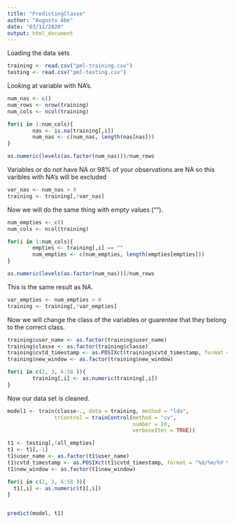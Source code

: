 ```yaml
---
title: "PredictingClasse"
author: "Augusto Abe"
date: "03/11/2020"
output: html_document
---
```


Loading the data sets
```r
training <- read.csv("pml-training.csv")
testing <- read.csv("pml-testing.csv")
```

Looking at variable with NA's.
```r
num_nas <- c()
num_rows <- nrow(training)
num_cols <- ncol(training)

for(i in 1:num_cols){
        nas <- is.na(training[,i])
        num_nas <- c(num_nas, length(nas[nas]))
}

as.numeric(levels(as.factor(num_nas)))/num_rows
```
Variables or do not have NA or 98% of your observations are NA so this varibles with NA's will be excluded
```r
var_nas <- num_nas > 0
training <- training[,!var_nas]
```

Now we will do the same thing with empty values ("").
```r
num_empties <- c()
num_cols <- ncol(training)

for(i in 1:num_cols){
        empties <- training[,i] == ""
        num_empties <- c(num_empties, length(empties[empties]))
}

as.numeric(levels(as.factor(num_nas)))/num_rows
```
This is the same result as NA.
```r
var_empties <- num_empties > 0
training <- training[,!var_empties]
```


Now we will change the class of the variables or guarentee that they belong to the correct class.
```r
training$user_name <- as.factor(training$user_name)
training$classe <- as.factor(training$classe)
training$cvtd_timestamp <- as.POSIXct(training$cvtd_timestamp, format = "%d/%m/%Y %H:%M")
training$new_window <- as.factor(training$new_window)

for(i in c(2, 3, 6:58 )){
        training[,i] <- as.numeric(training[,i])
}
```
Now our data set is cleaned.


```r
model1 <- train(classe~., data = training, method = "lda",
               trControl = trainControl(method = "cv",
                                        number = 10,
                                        verboseIter = TRUE))

t1 <- testing[,!all_empties]
t1 <- t1[,-1]
t1$user_name <- as.factor(t1$user_name)
t1$cvtd_timestamp <- as.POSIXct(t1$cvtd_timestamp, format = "%d/%m/%Y %H:%M")
t1$new_window <- as.factor(t1$new_window)

for(i in c(2, 3, 6:58 )){
  t1[,i] <- as.numeric(t1[,i])
}


predict(model, t1)
```

